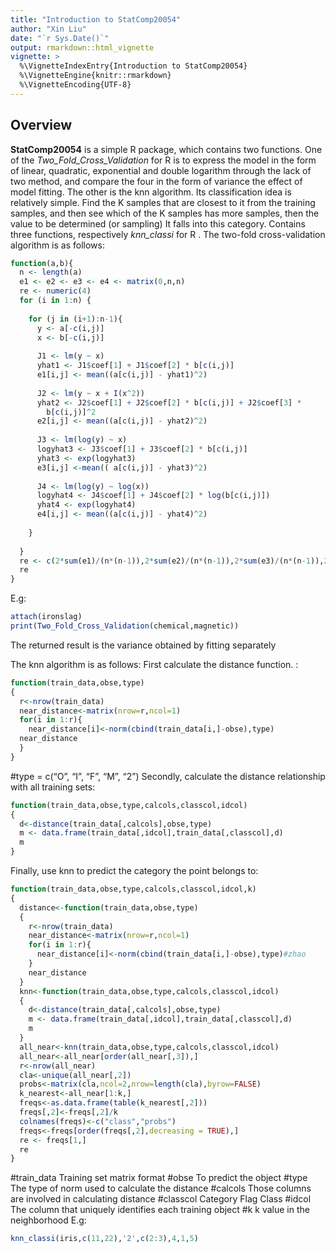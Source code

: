 ---
title: "Introduction to StatComp20054"
author: "Xin Liu"
date: "`r Sys.Date()`"
output: rmarkdown::html_vignette
vignette: >
  %\VignetteIndexEntry{Introduction to StatComp20054}
  %\VignetteEngine{knitr::rmarkdown}
  %\VignetteEncoding{UTF-8}
---

## Overview

__StatComp20054__ is a simple R package, which contains two functions. One of the _Two_Fold_Cross_Validation_ for R is to express the model in the form of linear, quadratic, exponential and double logarithm through the lack of two method, and compare the four in the form of variance the effect of model fitting. The other is the knn algorithm. Its classification idea is relatively simple. Find the K samples that are closest to it from the training samples, and then see which of the K samples has more samples, then the value to be determined (or sampling) It falls into this category. Contains three functions, respectively _knn_classi_ for R .
The two-fold cross-validation algorithm is as follows:

```{r,eval=FALSE}
function(a,b){
  n <- length(a)
  e1 <- e2 <- e3 <- e4 <- matrix(0,n,n)
  re <- numeric(4)
  for (i in 1:n) {
    
    for (j in (i+1):n-1){
      y <- a[-c(i,j)]
      x <- b[-c(i,j)]
      
      J1 <- lm(y ~ x)
      yhat1 <- J1$coef[1] + J1$coef[2] * b[c(i,j)]
      e1[i,j] <- mean((a[c(i,j)] - yhat1)^2)
      
      J2 <- lm(y ~ x + I(x^2))
      yhat2 <- J2$coef[1] + J2$coef[2] * b[c(i,j)] + J2$coef[3] *
        b[c(i,j)]^2
      e2[i,j] <- mean((a[c(i,j)] - yhat2)^2)
      
      J3 <- lm(log(y) ~ x)
      logyhat3 <- J3$coef[1] + J3$coef[2] * b[c(i,j)]
      yhat3 <- exp(logyhat3)
      e3[i,j] <-mean(( a[c(i,j)] - yhat3)^2)
      
      J4 <- lm(log(y) ~ log(x))
      logyhat4 <- J4$coef[1] + J4$coef[2] * log(b[c(i,j)])
      yhat4 <- exp(logyhat4)
      e4[i,j] <- mean((a[c(i,j)] - yhat4)^2)
      
    }
    
  }
  re <- c(2*sum(e1)/(n*(n-1)),2*sum(e2)/(n*(n-1)),2*sum(e3)/(n*(n-1)),2*sum(e4)/(n*(n-1)))
  re
}
```


E.g:
```{r,eval=FALSE}
attach(ironslag)
print(Two_Fold_Cross_Validation(chemical,magnetic))
```

The returned result is the variance obtained by fitting separately

The knn algorithm is as follows:
First calculate the distance function. :

```{r,eval=FALSE}
function(train_data,obse,type)
{
  r<-nrow(train_data)
  near_distance<-matrix(nrow=r,ncol=1)
  for(i in 1:r){
    near_distance[i]<-norm(cbind(train_data[i,]-obse),type)
  near_distance
  }
}
```

#type = c("O", "I", "F", "M", "2")
Secondly, calculate the distance relationship with all training sets:

```{r,eval=FALSE}
function(train_data,obse,type,calcols,classcol,idcol)
{
  d<-distance(train_data[,calcols],obse,type)
  m <- data.frame(train_data[,idcol],train_data[,classcol],d)
  m
}
```
Finally, use knn to predict the category the point belongs to:
```{r,eval=FALSE}
function(train_data,obse,type,calcols,classcol,idcol,k)
{
  distance<-function(train_data,obse,type)
  {
    r<-nrow(train_data)
    near_distance<-matrix(nrow=r,ncol=1)
    for(i in 1:r){
      near_distance[i]<-norm(cbind(train_data[i,]-obse),type)#zhao		
    }
    near_distance
  }
  knn<-function(train_data,obse,type,calcols,classcol,idcol)
  {
    d<-distance(train_data[,calcols],obse,type)
    m <- data.frame(train_data[,idcol],train_data[,classcol],d)
    m
  }
  all_near<-knn(train_data,obse,type,calcols,classcol,idcol)
  all_near<-all_near[order(all_near[,3]),]
  r<-nrow(all_near)
  cla<-unique(all_near[,2])
  probs<-matrix(cla,ncol=2,nrow=length(cla),byrow=FALSE)
  k_nearest<-all_near[1:k,]
  freqs<-as.data.frame(table(k_nearest[,2]))
  freqs[,2]<-freqs[,2]/k
  colnames(freqs)<-c("class","probs")
  freqs<-freqs[order(freqs[,2],decreasing = TRUE),]
  re <- freqs[1,]
  re
}
```
#train_data Training set matrix format
#obse To predict the object
#type The type of norm used to calculate the distance
#calcols Those columns are involved in calculating distance
#classcol Category Flag Class
#idcol The column that uniquely identifies each training object
#k k value in the neighborhood
E.g:
```{r,eval=FALSE}
knn_classi(iris,c(11,22),'2',c(2:3),4,1,5)
```